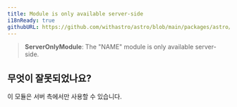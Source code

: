 ```yaml
---
title: Module is only available server-side
i18nReady: true
githubURL: https://github.com/withastro/astro/blob/main/packages/astro/src/core/errors/errors-data.ts
---
```


> **ServerOnlyModule**: The "NAME" module is only available server-side.

## 무엇이 잘못되었나요?
이 모듈은 서버 측에서만 사용할 수 있습니다.




